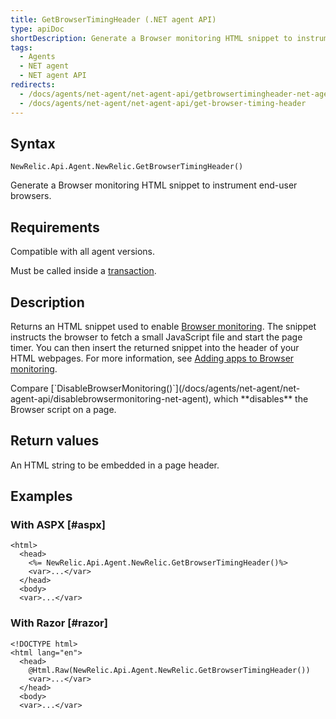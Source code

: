 ```yaml
---
title: GetBrowserTimingHeader (.NET agent API)
type: apiDoc
shortDescription: Generate a Browser monitoring HTML snippet to instrument end-user browsers.
tags:
  - Agents
  - NET agent
  - NET agent API
redirects:
  - /docs/agents/net-agent/net-agent-api/getbrowsertimingheader-net-agent
  - /docs/agents/net-agent/net-agent-api/get-browser-timing-header
---
```


## Syntax

```
NewRelic.Api.Agent.NewRelic.GetBrowserTimingHeader()
```

Generate a Browser monitoring HTML snippet to instrument end-user browsers.

## Requirements

Compatible with all agent versions.

Must be called inside a [transaction](/docs/accounts-partnerships/education/getting-started-new-relic/glossary#transaction).

## Description

Returns an HTML snippet used to enable [Browser monitoring](/docs/browser/new-relic-browser/getting-started/new-relic-browser). The snippet instructs the browser to fetch a small JavaScript file and start the page timer. You can then insert the returned snippet into the header of your HTML webpages. For more information, see [Adding apps to Browser monitoring](/docs/browser/new-relic-browser/installation-configuration/adding-apps-new-relic-browser).

<Callout variant="tip">
  Compare [`DisableBrowserMonitoring()`](/docs/agents/net-agent/net-agent-api/disablebrowsermonitoring-net-agent), which **disables** the Browser script on a page.
</Callout>

## Return values

An HTML string to be embedded in a page header.

## Examples

### With ASPX [#aspx]

```
<html>
  <head>
    <%= NewRelic.Api.Agent.NewRelic.GetBrowserTimingHeader()%>
    <var>...</var>
  </head>
  <body>
  <var>...</var>
```

### With Razor [#razor]

```
<!DOCTYPE html>
<html lang="en">
  <head>
    @Html.Raw(NewRelic.Api.Agent.NewRelic.GetBrowserTimingHeader())
    <var>...</var>
  </head>
  <body>
  <var>...</var>
```
